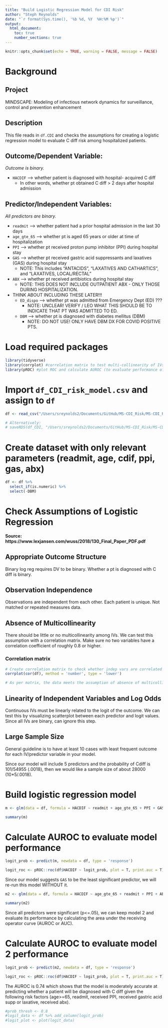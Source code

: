 ```yaml
---
title: "Build Logistic Regression Model for CDI Risk"
author: "Steph Reynolds"
date: "`r format(Sys.time(), '%b %d, %Y  %H:%M %p')`"
output:
  html_document:
    toc: true
    number_sections: true
---
```


```r
knitr::opts_chunk$set(echo = TRUE, warning = FALSE, message = FALSE)
```

# Background

## Project 
MINDSCAPE: Modeling of infectious network dynamics for surveillance, control and prevention enhancement

## Description 
This file reads in `df.CDI` and checks the assumptions for creating a logistic regression model to evaluate C diff risk among hospitalized patients.

## Outcome/Dependent Variable:
*Outcome is binary.*

  * `HACDIF` --> whether patient is diagnosed with hospital- acquired C diff 
    * In other words, whether pt obtained C diff > 2 days after hospital admission

## Predictor/Independent Variables:
*All predictors are binary.*

  * `readmit` --> whether patient had a prior hospital admission in the last 30 days
  * `age_gte_65` --> whether pt is aged 65 years or older at time of hospitalization
  * `PPI` --> whether pt received proton pump inhibitor (PPI) during hospital stay
  * `GAS` --> whether pt received gastric acid suppressants and laxatives (GAS) during hospital stay
    - NOTE: This includes "ANTACIDS", "LAXATIVES AND CATHARTICS", and "LAXATIVES, LOCAL/RECTAL"
  * `ABX` --> whether pt received antibiotics during hospital stay 
    - NOTE: THIS DOES NOT INCLUDE OUTPATIENT ABX - ONLY THOSE DURING HOSPITALIZATION.
  * THINK ABOUT INCLUDING THESE LATER!!!
    - `ED_dispo` --> whether pt was admitted from Emergency Dept (ED) ???
      + NOTE: UNCLEAR! VERIFY / LEO WHAT THIS SHOULD BE TO INDICATE THAT PT WAS ADMITTED TO ED.
    - `DBM` --> whether pt is diagnosed with diabetes mellitus (DBM) 
      + NOTE: DO NOT USE! ONLY HAVE DBM DX FOR COVID POSITIVE PTS.

# Load required packages 
```r
library(tidyverse)
library(corrplot) #correlation matrix to test multi-collinearity of IVs 
library(pROC) #plot ROC and calculate AUROC (to evaluate performance of model)
```

# Import `df_CDI_risk_model.csv` and assign to `df`
```r
df <- read_csv("/Users/sreynolds2/Documents/GitHub/MS-CDI_Risk/MS-CDI_Risk/data/clean/df_CDI_risk_model.csv")

# Alternatively: 
# saveRDS(df_CDI, "/Users/sreynolds2/Documents/GitHub/MS-CDI_Risk/MS-CDI_Risk/data/clean/df_CDI_risk_model.rds")
```

# Create dataset with only relevant parameters (readmit, age, cdif, ppi, gas, abx)
```r
df <- df %>% 
  select_if(is.numeric) %>% 
  select(-DBM)
```

# Check Assumptions of Logistic Regression
**Source: https://www.lexjansen.com/wuss/2018/130_Final_Paper_PDF.pdf**

## Appropriate Outcome Structure 
Binary log reg requires DV to be binary. Whether a pt is diagnosed with C diff is binary.

## Observation Independence
Observations are independent from each other. Each patient is unique. Not matched or repeated measures data. 

## Absence of Multicollinearity
There should be little or no multicollinearity among IVs. We can test this assumption with a correlation matrix. Make sure no two variables have a correlation coefficient of roughly 0.8 or higher.

### Correlation matrix 
```r
# Create correlation matrix to check whether indep vars are correlated with each other
corrplot(cor(df), method = 'number', type = 'lower') 

# As per matrix, the data meets the assumption of absence of multicollinearity. The IVs are not highly correlated with each other. 
```

## Linearity of Independent Variables and Log Odds
Continuous IVs must be linearly related to the logit of the outcome. We can test this by visualizing scatterplot between each predictor and logit values. Since all IVs are binary, can ignore this step.

## Large Sample Size
General guideline is to have at least 10 cases with least frequent outcome for each IV/predictor variable in your model.

Since our model will include 5 predictors and the probability of Cdiff is 101/54955 (.0018), then we would like a sample size of about 28000 (10*5/.0018).

# Build logistic regression model 
```r
m <- glm(data = df, formula = HACDIF ~ readmit + age_gte_65 + PPI + GAS + ABX, family = binomial)

summary(m)

```

# Calculate AUROC to evaluate model performance 
```r
logit_prob <- predict(m, newdata = df, type = 'response') 

logit_roc <- pROC::roc(df$HACDIF ~ logit_prob, plot = T, print.auc = T)
```

Since our model suggests `GAS` to be the least significant predictor, we will re-run this model WITHOUT it.
```r
m2 <- glm(data = df, formula = HACDIF ~ age_gte_65 + readmit + PPI + ABX, family = binomial)

summary(m2)
```

Since all predictors were significant (p<=.05), we can keep model 2 and evaluate its performance by calculating the area under the receiving operator curve (AUROC or AUC).

# Calculate AUROC to evaluate model 2 performance 
```r
logit_prob <- predict(m2, newdata = df, type = 'response')

logit_roc <- pROC::roc(df$HACDIF ~ logit_prob, plot = T, print.auc = T)
```

The AUROC is 0.74 which shows that the model is moderately accurate at predicting whether a patient will be diagnosed with C diff given the following risk factors (age>=65, readmit, received PPI, received gastric acid supp or laxative, received abx). 

```r
#prob_thresh <- 0.8
#logit_data <- df %>% add_column(logit_prob)
#logit_plot <- plot(logit_data)
```


